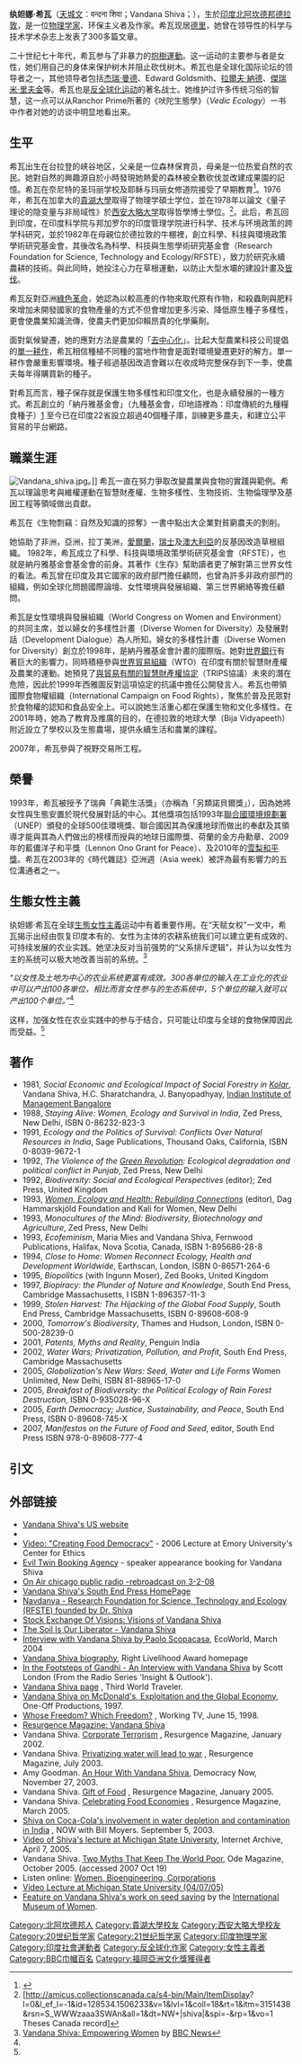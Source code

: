 {{noteTA
|1=zh-hans:纨妲娜;  zh-hant:紈妲娜; zh-tw:范達娜;
|2=zh-hans:希瓦;zh-hant:希瓦; zh-tw:席娃;
}}
{{Infobox person
| 姓名     = 范達娜·席娃
| 圖像     = Vandana shiva 20070610.jpg
| 圖像說明 = 纨妲娜·希瓦2007年在[[德國|德國]][[科隆|科隆]]。
| 出生日期 = {{Birth date and age|1952|11|5|df=yes}}
| 出生地點 = {{印度}}[[北阿坎德邦|北阿坎德邦]][[德拉敦|德拉敦]]
| 國籍     = {{印度}}
| 母校       = [[貴湖大學|貴湖大學]]<br>[[西安大略大学|西安大略大学]]
| 職業     = 
| 活躍時期 = 
| 知名原因 = 
| 知名作品 = 
}}
'''纨妲娜·希瓦'''（[[天城文|天城文]]：वन्दना शिवा；Vandana Shiva；{{bd|1952年|11月5日|}}），生於[[印度|印度]][[北阿坎德邦|北阿坎德邦]][[德拉敦|德拉敦]]，是一位[[物理学家|物理学家]]、环保主义者及作家。希瓦现居[[德里|德里]]，她曾在领导性的科学与技术学术杂志上发表了300多篇文章。

二十世纪七十年代，希瓦参与了非暴力的[[抱樹運動|抱樹運動]]。这一运动的主要参与者是女性，她们用自己的身体来保护树木并阻止砍伐树木。希瓦也是全球化国际论坛的领导者之一，其他领导者包括[[杰瑞·曼德|杰瑞·曼德]]、Edward Goldsmith、[[拉爾夫·納德|拉爾夫·納德]]、[[杰里米·里夫金|傑瑞米·里夫金]]等。希瓦也是[[反全球化运动|反全球化运动]]的著名战士。她维护过许多传统习俗的智慧，这一点可以从Ranchor Prime所著的《吠陀生態學》（''Vedic Ecology''）一书中作者对她的访谈中明显地看出来。

== 生平 ==
希瓦出生在台拉登的峡谷地区，父亲是一位森林保育员，母亲是一位热爱自然的农民。她對自然的興趣源自於小時發現她熱愛的森林被全數砍伐並改建成果園的記憶。希瓦在奈尼特的圣玛丽学校及耶稣与玛丽女修道院接受了早期教育<ref>{{cite web | title = Seeds of Self-Reliance | url = http://www.time.com/time/2002/greencentury/heroes/index_shiva.html | accessdate = March 2, 2007 | archive-date = 2010-12-14 | archive-url = https://web.archive.org/web/20101214100939/http://www.time.com/time/2002/greencentury/heroes/index_shiva.html | dead-url = no }}</ref>。1976年，希瓦在加拿大的[[貴湖大學|貴湖大學]]取得了物理学碩士学位，並在1978年以論文《量子理论的隐变量与非局域性》於[[西安大略大学|西安大略大学]]取得哲學博士學位。<ref>[http://amicus.collectionscanada.ca/s4-bin/Main/ItemDisplay?
l=0&l_ef_l=-1&id=128534.1506233&v=1&lvl=1&coll=18&rt=1&itm=3151438&rsn=S_WWWzaaa3SWAn&all=1&dt=NW+|shiva|&spi=-&rp=1&vo=1 Theses Canada record]{{Dead link|date=2020年1月 |bot=InternetArchiveBot |fix-attempted=yes }}</ref>。此后，希瓦回到印度，在印度科学院与邦加罗尔的印度管理学院进行科学、技术与环境政策的跨学科研究，並於1982年在母親位於德拉敦的牛棚裡，創立科學、科技與環境政策學術研究基金會，其後改名為科學、科技與生態學術研究基金會（Research Foundation for Science, Technology and Ecology/RFSTE），致力於研究永續農耕的技術。與此同時，她投注心力在草根運動，以防止大型水壩的建設計畫及[[皆伐|皆伐]]。

希瓦反對亞洲[[綠色革命|綠色革命]]，她認為以較高產的作物來取代原有作物，和殺蟲劑與肥料來增加未開發國家的食物產量的方式不但會增加更多污染、降低原生種子多樣性，更會使農業知識流傳，使農夫們更加仰賴昂貴的化學藥劑。

面對氣候變遷，她的應對方法是農業的「[[去中心化|去中心化]]」。比起大型農業科技公司提倡的[[單一耕作|單一耕作]]，希瓦相信種植不同種的當地作物會是面對環境變遷更好的解方。單一耕作會嚴重影響環境。種子經過基因改造會難以在收成時完整保存到下一季，使農夫每年得購買新的種子。

對希瓦而言，種子保存就是保護生物多樣性和印度文化，也是永續發展的一種方式。希瓦創立的「納丹雅基金會」（九種基金會，印地語裡為：印度傳統的九種糧食種子）[https://greensprout2012.wordpress.com/2013/01/08/international_20080102_01/] {{Wayback|url=https://greensprout2012.wordpress.com/2013/01/08/international_20080102_01/ |date=20191110023854 }}至今已在印度22省設立超過40個種子庫，訓練更多農夫，和建立公平貿易的平台網路。

== 職業生涯 ==
[[File:Vandana_shiva.jpg|alt=Vandana Shiva]]。]]
希瓦一直在努力爭取改變農業與食物的實踐與範例。希瓦以理論思考與維權運動在智慧財產權、生物多樣性、生物技術、生物倫理學及基因工程等領域做出貢獻。

希瓦在《生物剽竊：自然及知識的掠奪》一書中點出大企業對貧窮農夫的剝削。

她協助了非洲，亞洲，拉丁美洲，[[愛爾蘭|愛爾蘭]]，[[瑞士|瑞士]]及[[澳大利亞|澳大利亞]]的反基因改造草根組織。 1982年，希瓦成立了科學、科技與環境政策學術研究基金會（RFSTE），也就是納丹雅基金會基金會的前身。其著作《生存》幫助讀者更了解對第三世界女性的看法。希瓦曾在印度及其它國家的政府部門擔任顧問，也曾為許多非政府部門的組織，例如全球化問題國際論壇、女性環境與發展組織、第三世界網絡等擔任顧問。

希瓦是女性環境與發展組織（World Congress on Women and Environment）的共同主席，並以婦女的多樣性計畫（Diverse Women for Diversity）及發展對話（Development Dialogue）為人所知。婦女的多樣性計畫（Diverse Women for Diversity）創立於1998年，是納丹雅基金會計畫的國際版。她對[[世界銀行|世界銀行]]有著巨大的影響力，同時積極參與[[世界貿易組織|世界貿易組織]]（WTO）在印度有關於智慧財產權及農業的運動。她預見了[[與貿易有關的智慧財產權協定|與貿易有關的智慧財產權協定]]（TRIPS協議）未來的潛在危險，因此於1999年西雅圖反對這項協定的抗議中擔任公開發言人。希瓦也帶領國際食物權組織（International Campaign on Food Rights），聚焦於普及民眾對於食物權的認知和食品安全上。可以說她生活重心都在保護生物和文化多樣性。在2001年時，她為了教育及推廣的目的，在德拉敦的地球大學（Bija Vidyapeeth）附近設立了學校以及生態農場，提供永續生活和農業的課程。

2007年，希瓦參與了視野交易所工程。

== 榮譽 ==
1993年，希瓦被授予了瑞典「典範生活獎」（亦稱為「另類諾貝爾獎」），因為她將女性與生態安置於現代發展對話的中心。其他獎項包括1993年[[联合国环境署|聯合國環境規劃署]]（UNEP）頒發的全球500佳環境獎、聯合國因其為保護地球而做出的奉獻及其領導才能與其為人們做出的榜樣而授與的地球日國際獎、荷蘭的金方舟勳章、2009年的藍儂洋子和平獎（Lennon Ono Grant for Peace）、及2010年的[[雪梨和平獎|雪梨和平獎]]。希瓦在2003年的<nowiki>《時代雜誌》</nowiki>亞洲週（Asia week）被評為最有影響力的五位溝通者之一。

== 生態女性主義 ==
纨妲娜·希瓦在全球[[生態女性主義|生態女性主義]]运动中有着重要作用。在“天赋女权”一文中，希瓦揭示出经由恢复印度本有的、女性为主体的农耕系统我们可以建立更有成效的、可持续发展的农业实践。她坚决反对当前强势的“父系排斥逻辑”，并认为以女性为主的系统可以极大地改善当前的系统。<ref name="BBC">[http://www.bbc.co.uk/worldservice/trust/2015/story/2004/06/040609_vandana_shiva.shtml Vandana Shiva: Empowering Women] {{webarchive|url=https://web.archive.org/web/20110606113318/http://www.bbc.co.uk/worldservice/trust/2015/story/2004/06/040609_vandana_shiva.shtml |date=2011-06-06 }} by [[BBC_News|BBC News]]</ref>

''“以女性及土地为中心的农业系统更富有成效。300各单位的输入在工业化的农业中可以产出100各单位，相比而言女性参与的生态系统中，5个单位的输入就可以产出100个单位。”''<ref name="BBC"/>

这样，加强女性在农业实践中的参与于结合，只可能让印度与全球的食物保障因此而受益。<ref name="BBC"/>

== 著作 ==
* 1981, ''Social Economic and Ecological Impact of Social Forestry in [[Kolar|Kolar]]'', Vandana Shiva, H.C. Sharatchandra, J. Banyopadhyay, [[Indian_Institute_of_Management_Bangalore|Indian Institute of Management Bangalore]]
* 1988, ''Staying Alive:  Women, Ecology and Survival in India'', Zed Press, New Delhi, ISBN 0-86232-823-3
* 1991, ''Ecology and the Politics of Survival:  Conflicts Over Natural Resources in India'',  Sage Publications, Thousand Oaks, California, ISBN 0-8039-9672-1
* 1992, ''The Violence of the [[Green_Revolution|Green Revolution]]:  Ecological degradation and political conflict in Punjab'',  Zed Press, New Delhi
* 1992, ''Biodiversity:  Social and Ecological Perspectives'' (editor); Zed Press, United Kingdom
* 1993, [https://web.archive.org/web/20090702135348/http://www.dhf.uu.se/FMPro?-db=pub1.fp5&-format=%2fpublications%2fdd%2fapubdddetail.html&-lay=weblayout&-sortfield=pubyear&-sortorder=descend&-sortfield=pubissuewithoutcolon&-sortorder=descend&pubtype=development&-max=2147483647&-recid=3&-find= ''Women, Ecology and Health: Rebuilding Connections''] (editor), Dag Hammarskjöld Foundation and Kali for Women, New Delhi
* 1993, ''Monocultures of the Mind:  Biodiversity, Biotechnology and Agriculture'', Zed Press, New Delhi
* 1993, ''Ecofeminism'', Maria Mies and Vandana Shiva, Fernwood Publications, Halifax, Nova Scotia, Canada, ISBN 1-895686-28-8
* 1994, ''Close to Home: Women Reconnect Ecology, Health and Development Worldwide'', Earthscan, London, ISBN 0-86571-264-6
* 1995, ''Biopolitics'' (with Ingunn Moser), Zed Books, United Kingdom
* 1997, ''Biopiracy:  the Plunder of Nature and Knowledge'', South End Press, Cambridge Massachusetts, I ISBN 1-896357-11-3
* 1999, ''Stolen Harvest:  The Hijacking of the Global Food Supply'', South End Press, Cambridge Massachusetts, ISBN 0-89608-608-9
* 2000, ''Tomorrow's Biodiversity'', Thames and Hudson, London, ISBN 0-500-28239-0
* 2001, ''Patents, Myths and Reality'', Penguin India
* 2002, ''Water Wars; Privatization, Pollution, and Profit'', South End Press, Cambridge Massachusetts
* 2005, ''Globalization's New Wars:  Seed, Water and Life Forms'' Women Unlimited, New Delhi, ISBN 81-88965-17-0
* 2005, ''Breakfast of Biodiversity: the Political Ecology of Rain Forest Destruction'', ISBN 0-935028-96-X
* 2005, ''Earth Democracy;  Justice, Sustainability, and Peace'',  South End Press, ISBN 0-89608-745-X
* 2007, ''Manifestos on the Future of Food and Seed'', editor, South End Press ISBN 978-0-89608-777-4

== 引文 ==
<references/>

== 外部链接 ==
{{Wikiquote}}
* [https://web.archive.org/web/20081102043605/http://www.vandanashiva.org/ Vandana Shiva's US website]
*{{IMDb name|0794476}}
* [https://web.archive.org/web/20081030192625/http://realaudio.service.emory.edu/ramgen/ETHICS/food_democracy.rm Video: "Creating Food Democracy"] - 2006 Lecture at Emory University's Center for Ethics
* [http://eviltwinbooking.org Evil Twin Booking Agency] {{Wayback|url=http://eviltwinbooking.org/ |date=20210323212537 }} - speaker appearance booking for Vandana Shiva
* [https://web.archive.org/web/20090106191444/http://www.alternativeradio.org//programs/SHIV011.shtml On Air chicago public radio -rebroadcast on 3-2-08]
* [https://web.archive.org/web/20081201043203/http://www.southendpress.org/authors/17 Vandana Shiva's South End Press HomePage]
* [https://web.archive.org/web/20180407100556/https://www.navdanya.org/ Navdanya - Research Foundation for Science, Technology and Ecology (RFSTE) founded by Dr. Shiva]
* [https://web.archive.org/web/20090301234556/http://www.stockexchangeofvisions.org/speaker.php?id=31 Stock Exchange Of Visions: Visions of Vandana Shiva]
* [http://mulliganstew.wordpress.com/2007/03/13/the-soil-is-our-liberator-vandana-shiva/ The Soil Is Our Liberator - Vandana Shiva] {{Wayback|url=http://mulliganstew.wordpress.com/2007/03/13/the-soil-is-our-liberator-vandana-shiva/ |date=20100608165109 }}
* [https://web.archive.org/web/20080616072045/http://www.ecoworld.com/home/articles2.cfm?tid=346 Interview with Vandana Shiva by Paolo Scopacasa], EcoWorld, March 2004
* [https://web.archive.org/web/20070401220955/http://www.rightlivelihood.org/recip/v-shiva.htm Vandana Shiva biography], Right Livelihood Award homepage
* [http://www.scottlondon.com/interviews/shiva.html In the Footsteps of Gandhi - An Interview with Vandana Shiva] {{WebCite|url=https://www.webcitation.org/6AiuwJIfQ?url=http://www.scottlondon.com/interviews/shiva.html |date=20120916150915 |dateformat=iso }} by Scott London (From the Radio Series 'Insight & Outlook').
* [http://www.thirdworldtraveler.com/Vandana_Shiva/Vandana_Shiva_page.html Vandana Shiva page] {{Wayback|url=http://www.thirdworldtraveler.com/Vandana_Shiva/Vandana_Shiva_page.html |date=20101024014004 }}, Third World Traveler.
* [https://web.archive.org/web/20110104222510/http://www.mcspotlight.org/people/interviews/vandana_transcript.html Vandana Shiva on McDonald's, Exploitation and the Global Economy], One-Off Productions, 1997.
* [http://www.workingtv.com/vandana.html Whose Freedom? Which Freedom?] {{Wayback|url=http://www.workingtv.com/vandana.html |date=20110429111002 }}, Working TV, June 15, 1998.
* [https://web.archive.org/web/20070927043051/http://www.resurgence.org/contributors/cntrb-s-t.htm#shiva Resurgence Magazine: Vandana Shiva]
* Vandana Shiva. [http://www.resurgence.org/resurgence/issues/shiva210.htm Corporate Terrorism] {{Wayback|url=http://www.resurgence.org/resurgence/issues/shiva210.htm |date=20070927043236 }}, Resurgence Magazine, January 2002.
* Vandana Shiva. [http://www.resurgence.org/resurgence/issues/shiva219.htm Privatizing water will lead to war] {{Wayback|url=http://www.resurgence.org/resurgence/issues/shiva219.htm |date=20070927043146 }}, Resurgence Magazine, July 2003.
* Amy Goodman. [https://web.archive.org/web/20071115014730/http://www.democracynow.org/article.pl?sid=03%2F11%2F28%2F0228247 An Hour With Vandana Shiva], Democracy Now, November 27, 2003.
* Vandana Shiva. [http://www.resurgence.org/2005/shiva228.htm Gift of Food] {{Wayback|url=http://www.resurgence.org/2005/shiva228.htm |date=20070927043318 }}, Resurgence Magazine, January 2005.
* Vandana Shiva. [http://www.resurgence.org/2005/shiva229.htm Celebrating Food Economies] {{Wayback|url=http://www.resurgence.org/2005/shiva229.htm |date=20070927043311 }}, Resurgence Magazine, March 2005.
* [http://www.pbs.org/now/transcript/transcript_shiva.html Shiva on Coca-Cola's involvement in water depletion and contamination in India] {{Wayback|url=http://www.pbs.org/now/transcript/transcript_shiva.html |date=20110805053054 }}, NOW with Bill Moyers. September 5, 2003.
* [http://www.archive.org/details/vandana-shiva-msu-04072005-mm Video of Shiva's lecture at Michigan State University], Internet Archive, April 7, 2005.
* Vandana Shiva. [https://web.archive.org/web/20090112032049/http://www.odemagazine.com/doc/28/two_myths_that_keep_the_world_poor/ Two Myths That Keep The World Poor], Ode Magazine, October 2005. (accessed 2007 Oct 19)
* Listen online: [http://boomp3.com/m/05dc3a76ef5a Women, Bioengineering, Corporations] {{Wayback|url=http://boomp3.com/m/05dc3a76ef5a |date=20160304084131 }}
* [http://www.mediamouse.org/video/index.php?id=47 Video Lecture at Michigan State University (04/07/05)]
* [https://web.archive.org/web/20081212143028/http://www.imow.org/wpp/stories/viewStory?storyId=1236 Feature on Vandana Shiva's work on seed saving] by the [[International_Museum_of_Women|International Museum of Women]].

{{Authority control}}
{{DEFAULTSORT:Shiva, Vandana}}
[[Category:北阿坎德邦人|Category:北阿坎德邦人]]
[[Category:貴湖大學校友|Category:貴湖大學校友]]
[[Category:西安大略大學校友|Category:西安大略大學校友]]
[[Category:20世纪哲学家|Category:20世纪哲学家]]
[[Category:21世纪哲学家|Category:21世纪哲学家]]
[[Category:印度物理学家|Category:印度物理学家]]
[[Category:印度社會運動者|Category:印度社會運動者]]
[[Category:反全球化作家|Category:反全球化作家]]
[[Category:女性主義者|Category:女性主義者]]
[[Category:BBC巾幗百名|Category:BBC巾幗百名]]
[[Category:福岡亞洲文化獎獲得者|Category:福岡亞洲文化獎獲得者]]